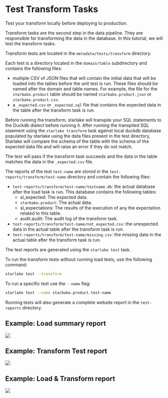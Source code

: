# Test Transform Tasks

Test your transform locally before deploying to production.

Transform tasks are the second step in the data pipeline.
They are responsible for transforming the data in the database.
In this tutorial, we will test the transform tasks.


Transform tests are located in the `metadata/tests/transform` directory.

Each test is a directory located in the `domain/table` subdirectory and contains the following files:
- multiple CSV of JSON files that will contain the initial data that will be loaded into the tables before the unit test is run.
These files should be named after the domain and table names. For example, the file for the `starbake.product` table should be named `starbake.product.json` or `starbake.product.csv`.
- a `_expected.csv` or `_expected.sql` file that contains the expected data in the table after the transform task is run.


Before running the transform, starlake will transpile your SQL statements to the Duckdb dialect before running it.
After running the transpiled SQL staement using the `starlake transform` task against local duckdb database populated by starlake using the data files present in the test directory,
Starlake will compare the schema of the table with the schema of the expected data file and will raise an error if they do not match.

The test will pass if the transform task succeeds and the data in the table matches the data in the `_expected.csv` file.

The reports of the test `test-name` are stored in the `test-reports/transform/test-name` directory and contain the following files:
- `test-reports/transform/test-name/testname.db`: the actual database after the load task is run. This database contains the following tables:
  - sl_expected: The expected data.
  - `starbake.product`: The actual data.
  - sl_expectations: The results of the execution of any the expectation related to this table.
  - audit.audit: The audit log of the transform task.
- `test-reports/transform/test-name/not_expected.csv`: the unexpected data in the actual table after the transform task is run.
- `test-reports/transform/test-name/missing.csv`: the missing data in the actual table after the transform task is run.

The test reports are generated using the `starlake test` task.

To run the transform tests without running load tests, use the following command:
```bash
starlake test --transform
```

To run a specific test use the `--name` flag:
```bash
starlake test --name starbake.product.test-name
```


Running tests will also generate a complete website report in the `test-reports` directory.


## Example: Load  summary report

![](/img/tests/load-summary.png)

## Example: Transform Test report

![](/img/tests/transform.png)

## Example: Load & Transform report

![](/img/tests/report.png)





